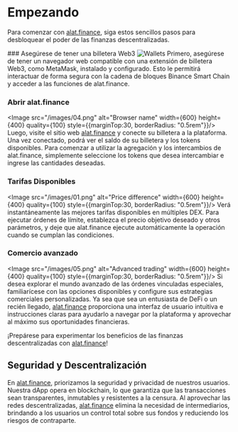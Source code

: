 
# Empezando
Para comenzar con [alat.finance](https://dex.alat.finance), siga estos sencillos pasos para desbloquear el poder de las finanzas descentralizadas.

<Steps>
### Asegúrese de tener una billetera Web3
<Image src="/images/03.png" alt="Wallets" width={600} height={400} quality={100} style={{marginTop:30, borderRadius: "0.5rem"}}/>
Primero, asegúrese de tener un navegador web compatible con una extensión de billetera Web3, como MetaMask, instalado y configurado. Esto le permitirá interactuar de forma segura con la cadena de bloques Binance Smart Chain y acceder a las funciones de alat.finance.

### Abrir alat.finance
<Image src="/images/04.png" alt="Browser name" width={600} height={400} quality={100} style={{marginTop:30, borderRadius: "0.5rem"}}/>
Luego, visite el sitio web [alat.finance](https://dex.alat.finance) y conecte su billetera a la plataforma. Una vez conectado, podrá ver el saldo de su billetera y los tokens disponibles. Para comenzar a utilizar la agregación y los intercambios de alat.finance, simplemente seleccione los tokens que desea intercambiar e ingrese las cantidades deseadas.

### Tarifas Disponibles
<Image src="/images/01.png" alt="Price difference" width={600} height={400} quality={100} style={{marginTop:30, borderRadius: "0.5rem"}}/>
Verá instantáneamente las mejores tarifas disponibles en múltiples DEX. Para ejecutar órdenes de límite, establezca el precio objetivo deseado y otros parámetros, y deje que alat.finance ejecute automáticamente la operación cuando se cumplan las condiciones.

### Comercio avanzado
<Image src="/images/05.png" alt="Advanced trading" width={600} height={400} quality={100} style={{marginTop:30, borderRadius: "0.5rem"}}/>
Si desea explorar el mundo avanzado de las órdenes vinculadas especiales, familiarícese con las opciones disponibles y configure sus estrategias comerciales personalizadas. Ya sea que sea un entusiasta de DeFi o un recién llegado, [alat.finance](https://dex.alat.finance) proporciona una interfaz de usuario intuitiva e instrucciones claras para ayudarlo a navegar por la plataforma y aprovechar al máximo sus oportunidades financieras.
</Steps>

¡Prepárese para experimentar los beneficios de las finanzas descentralizadas con [alat.finance](https://dex.alat.finance)!

## Seguridad y Descentralización

En [alat.finance](https://dex.alat.finance), priorizamos la seguridad y privacidad de nuestros usuarios. Nuestra dApp opera en blockchain, lo que garantiza que las transacciones sean transparentes, inmutables y resistentes a la censura. Al aprovechar las redes descentralizadas, [alat.finance](https://dex.alat.finance) elimina la necesidad de intermediarios, brindando a los usuarios un control total sobre sus fondos y reduciendo los riesgos de contraparte.
